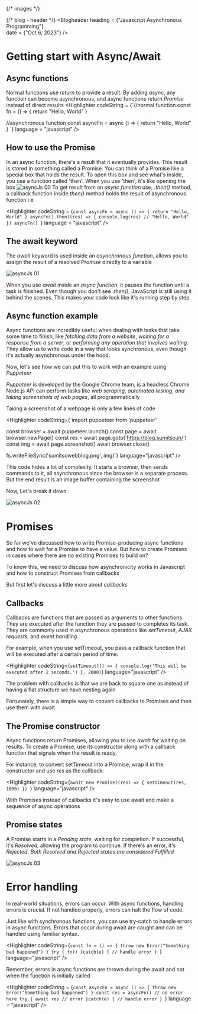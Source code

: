 
{/* images */}




{/* blog - header */}
<Blogheader 
heading = {"Javascript Asynchronous Programming"}  
date = {"Oct 6, 2023"}
/>

# Getting start with Async/Await

## Async functions
Normal functions use <i>return</i> to provide a result. By adding <i>async</i>, any function can become asynchronous, and async functions return <i>Promise</i> instead of direct results
<Highlighter
	codeString = {`//normal function
const fn = () =>  {
	return "Hello, World"
}

//asynchronous function
const asyncFn = async () => {
	return "Hello, World"
}
`}
	language = "javascript"
/>
## How to use the Promise
 In an async function, there's a result that it eventually provides. This result is stored in something called a Promise. You can think of a Promise like a special box that holds the result. To open this box and see what's inside, you use a function called 'then'. When you use 'then', it's like opening the box
<Image
	src = {asyncJs_00}
	alt = "asyncJs 00"
 />
To get result from an <i>async function</i> use, <i>.then()</i> method, a callback function inside<i>.then()</i> method holds the result of asynchronous function i.e 

<Highlighter
	codeString = {`const asyncFn = async () => {
 return "Hello, World"
}
asyncFn().then((res) => {
 console.log(res)
 // "Hello, World"
})
asyncFn()
`}
	language = "javascript"
 />

 ## The await keyword
  The <i>await</i> keyword is used inside an <i>asynchronous function</i>, allows you to assign the result of a resolved <i>Promise</i> directly to a variable

  <Image
	src = {asyncJs_01}
	alt = "asyncJs 01"
 />

  When you use <i>await</i> inside an <i>async function</i>, it pauses the function until a task is finished. Even though you don't see <i>.then()</i>, JavaScript is still using it behind the scenes. This makes your code look like it's running step by step

  ## Async function example

  Async functions are incredibly useful when dealing with tasks that take some time to finish, like <i>fetching data from a website</i>, <i>waiting for a response from a server</i>, or <i>performing any operation that involves waiting</i>. They allow us to write code in a way that looks synchronous, even though it's actually asynchronous under the hood. 
  
  Now, let's see how we can put this to work with an example using <i>Puppeteer</i>

  <i>Puppeteer</i> is developed by the Google Chrome team, is a headless Chrome Node.js API can perform tasks like <i>web scraping</i>, <i>automated testing</i>, <i>and taking screenshots of web pages</i>, all programmatically

Taking a screenshot of a webpage is only a few lines of code 

<Highlighter
	codeString={`import puppeteer from 'puppeteer'

const browser = await puppeteer.launch()
const page = await browser.newPage()
const res = await page.goto('https://blog.sumitso.in/')
const img = await page.screenshot()
await browser.close()

fs.writeFileSync('sumitsowebblog.png', img)`}
language="javascript"
/>

This code hides a lot of complexity. It starts a browser, then sends
commands to it, all asynchronous since the browser is a separate process.
But the end result is an image buffer containing the screenshot

Now, Let's break it down

  <Image
	src = {asyncJs_02}
	alt = "asyncJs 02"
 />

# Promises

So far we've discussed how to write Promise-producing async functions and
how to wait for a Promise to have a value. But how to create Promises in
cases where there are no existing Promises to build on?

To know this, we need to discuss how asynchronicity works in Javascript
and how to construct Promises from callbacks

But first let's discuss a little more about <i>callbacks</i>

## Callbacks

Callbacks are functions that are passed as arguments to other functions. They are executed after the function they are passed to completes its task.
They are commonly used in asynchronous operations like <i>setTimeout</i>, <i>AJAX requests</i>, and <i>event handling</i>. 

For example, when you use setTimeout, you pass a callback function that will be executed after a certain period of time.

<Highlighter
	codeString={`setTimeout(() => {
  console.log('This will be executed after 2 seconds.')
}, 2000)`}
	language="javascript"
/>

The problem with callbacks is that we are back to square one as instead of
having a flat structure we have nesting again

Fortunately, there is a simple way to convert callbacks to Promises and then
use them with await

## The Promise constructor

Async functions return Promises, allowing you to use <i>await</i> for waiting on results. To create a Promise, use its constructor along with a callback function that signals when the result is ready.

For instance, to convert setTimeout into a Promise, wrap it in the constructor and use <i>res</i> as the callback:

<Highlighter
	codeString={`await new Promise((res) => {
 setTimeout(res, 1000)
})
`}
	language="javascript"
/>

With Promises instead of callbacks it's easy to use await and make a
sequence of async operations
## Promise states

A Promise starts in a <i>Pending state</i>, waiting for completion.
If successful, it's <i>Resolved</i>, allowing the program to continue. If there's an error, it's <i>Rejected</i>.
<i>Both Resolved and Rejected states are considered Fulfilled</i>

  <Image
	src = {asyncJs_03}
	alt = "asyncJs 03"
 />

# Error handling

In real-world situations, errors can occur. With async functions, handling errors is crucial. If not handled properly, errors can halt the flow of code.

Just like with synchronous functions, you can use try-catch to handle errors in async functions. Errors that occur during await are caught and can be handled using familiar syntax.

<Highlighter
	codeString={`const fn = () => {
 throw new Error("Something bad happened")
}
try {
 fn()
}catch(e) {
 // handle error
}
`}
	language="javascript"
/>

Remember, errors in async functions are thrown during the await and not when the function is initially called

<Highlighter 
	codeString = {`const asyncFn = async () => {
 throw new Error("Something bad happened")
}
const res = asyncFn() // no error here
try {
 await res // error
}catch(e) {
 // handle error
}
`} 
	language = "javascript"
/>